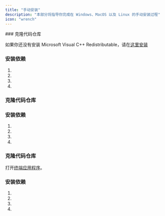 ```yaml
---
title: "手动安装"
description: "本部分将指导你完成在 Windows、MacOS 以及 Linux 的手动安装过程"
icon: "wrench"
---
```



<NvidiaBlackwell/>

<Tabs>
<Tab title="Windows">
### 克隆代码仓库

<GitClone />

<Warning>如果你还没有安装 Microsoft Visual C++ Redistributable，请在[这里安装](https://learn.microsoft.com/en-us/cpp/windows/latest-supported-vc-redist?view=msvc-170)</Warning>

### 安装依赖

1. <Conda />
1. <InstallGpuDependencies />
1. <PipInstall />
1. <RunComfy />
</Tab>
<Tab title="Linux">

### 克隆代码仓库

<GitClone />

### 安装依赖

1. <Conda />
1. <InstallGpuDependencies />
1. <PipInstall />
1. <RunComfy />
</Tab>

<Tab title="MacOS">

### 克隆代码仓库

打开[终端应用程序](https://support.apple.com/guide/terminal/open-or-quit-terminal-apd5265185d-f365-44cb-8b09-71a064a42125/mac)。

<GitClone />

### 安装依赖

1. <Conda />
1. <InstallGpuDependencies />
1. <PipInstall />
1. <RunComfy />
</Tab>
</Tabs>